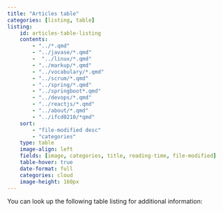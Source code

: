 ```yaml
---
title: "Articles table"
categories: [listing, table]
listing:
    id: articles-table-listing
    contents:
        - "../*.qmd"
        - "../javase/*.qmd"
        -  "../linux/*.qmd"
        - "../markup/*.qmd"
        - "../vocabulary/*.qmd"
        - "../scrum/*.qmd"
        - "../spring/*.qmd"
        - "../springboot*.qmd"
        - "../devops/*.qmd"
        - "../reactjs/*.qmd"
        - "../about/*.qmd"
        - "../ifcd0210/*qmd"
    sort:
        - "file-modified desc"
        - "categories"
    type: table
    image-align: left
    fields: [image, categories, title, reading-time, file-modified]
    table-hover: true
    date-format: full
    categories: cloud 
    image-height: 160px 
---
```


You can look up the following table listing for additional information:


::: {#articles-table-listing}
:::


